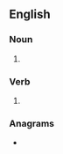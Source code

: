 ==English==

===Noun===
{{head|en|noun form}}

# {{plural of|pong|lang=en}}

===Verb===
{{head|en|verb form}}

# {{en-third-person singular of|pong}}

===Anagrams===
* {{anagrams|en|a=gnops|Spong|spong}}